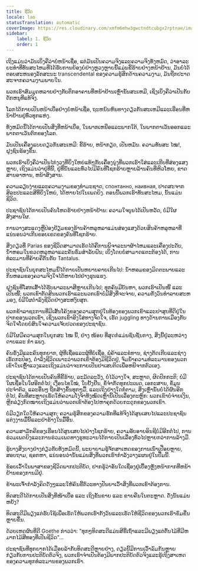 ```yaml
---
title: ຊີວິດ
locale: lao
statusTranslation: automatic
coverImage: https://res.cloudinary.com/xmfm6mhw3gwctndtcubgx2rptnae/image/upload/v1741354419/small_cover_la_gran_rebelion_28716e29d2.webp
sidebar:
    label: 1. ຊີວິດ
    order: 1
---
```

ເຖິງແມ່ນວ່າມັນເບິ່ງຄືວ່າບໍ່ຫນ້າເຊື່ອ, ແຕ່ມັນເປັນຄວາມຈິງແລະຄວາມຈິງທັງຫມົດ, ວ່າອາລະຍະທໍາທີ່ທັນສະໄຫມທີ່ໄດ້ຮັບການຍ້ອງຍໍຢ່າງຫຼວງຫຼາຍນີ້ແມ່ນຂີ້ຮ້າຍຢ່າງຫນ້າຢ້ານ, ມັນບໍ່ໄດ້ຕອບສະຫນອງລັກສະນະ transcendental ຂອງຄວາມຮູ້ສຶກດ້ານຄວາມງາມ, ມັນຖືກປະາດສະຈາກຄວາມງາມພາຍໃນ.

ພວກເຮົາສົມມຸດຫລາຍຢ່າງກັບຕຶກອາຄານທີ່ຫນ້າຢ້ານເຫຼົ່ານັ້ນສະເຫມີ, ເຊິ່ງເບິ່ງຄືວ່າເປັນກັບດັກຫນູທີ່ແທ້ຈິງ.

ໂລກໄດ້ກາຍເປັນຫນ້າເບື່ອຢ່າງບໍ່ຫນ້າເຊື່ອ, ຖະຫນົນຫົນທາງດຽວກັນສະເຫມີແລະເຮືອນທີ່ຫນ້າຢ້ານຢູ່ທົ່ວທຸກແຫ່ງ.

ທັງຫມົດນີ້ໄດ້ກາຍເປັນສິ່ງທີ່ຫນ້າເບື່ອ, ໃນພາກເຫນືອແລະພາກໃຕ້, ໃນພາກຕາເວັນອອກແລະພາກຕາເວັນຕົກຂອງໂລກ.

ມັນເປັນເຄື່ອງແບບດຽວກັນສະເຫມີ: ຂີ້ຮ້າຍ, ຫນ້າກຽດ, ເປັນຫມັນ. ຄວາມທັນສະ ໄໝ!, ຝູງຊົນຮ້ອງຂຶ້ນ.

ພວກເຮົາເບິ່ງຄືວ່າເປັນໄກ່ງວງທີ່ຍິ່ງໃຫຍ່ແທ້ໆກັບເຄື່ອງນຸ່ງທີ່ພວກເຮົາໃສ່ແລະເກີບທີ່ສ່ອງແສງຫຼາຍ, ເຖິງແມ່ນວ່າຢູ່ທີ່ນີ້, ຢູ່ທີ່ນັ້ນແລະທົ່ວໄປມີຄົນທີ່ໂຊກຮ້າຍຫຼາຍລ້ານຄົນທີ່ຫິວໂຫຍ, ຂາດສານອາຫານ, ຫນ້າສົງສານ.

ຄວາມລຽບງ່າຍແລະຄວາມງາມຂອງທໍາມະຊາດ,  спонтанно, наивная, ປາດສະຈາກສິລະປະແລະສີທີ່ຍິ່ງໃຫຍ່, ໄດ້ຫາຍໄປໃນເພດຍິງ. ຕອນນີ້ພວກເຮົາທັນສະໄຫມ, ນັ້ນແມ່ນຊີວິດ.

ປະຊາຊົນໄດ້ກາຍເປັນຄົນໂຫດຮ້າຍຢ່າງຫນ້າຢ້ານ: ຄວາມໃຈບຸນໄດ້ເປັນຫວັດ, ບໍ່ມີໃຜສົງສານໃຜ.

ການວາງສະແດງຫຼືປ່ອງຢ້ຽມຂອງຮ້ານຄ້າຫລູຫລາແມ່ນສ່ອງແສງດ້ວຍສິນຄ້າຫລູຫລາທີ່ແນ່ນອນວ່າເກີນຂອບເຂດຂອງຄົນທີ່ໂຊກຮ້າຍ.

ສິ່ງດຽວທີ່ Parias ຂອງຊີວິດສາມາດເຮັດໄດ້ຄືການພິຈາລະນາຜ້າໄຫມແລະເຄື່ອງປະດັບ, ນໍ້າຫອມໃນຂວດຫລູຫລາແລະຄັນຮົ່ມສໍາລັບຝົນ; ເບິ່ງໂດຍບໍ່ສາມາດແຕະຕ້ອງໄດ້, ການທໍລະມານທີ່ຄ້າຍຄືກັນກັບ Tantalus.

ປະຊາຊົນໃນຍຸກສະໄຫມນີ້ໄດ້ກາຍເປັນຫຍາບຄາຍເກີນໄປ: ນໍ້າຫອມຂອງມິດຕະພາບແລະກິ່ນຫອມຂອງຄວາມຈິງໃຈໄດ້ຫາຍໄປຢ່າງຮຸນແຮງ.

ຝູງຊົນທີ່ໂສກເສົ້າໄດ້ຮັບພາລະພາສີຫຼາຍເກີນໄປ; ທຸກຄົນມີບັນຫາ, ພວກເຮົາເປັນໜີ້ ແລະ ເປັນໜີ້; ພວກເຂົາຕັດສິນພວກເຮົາແລະພວກເຮົາບໍ່ມີສິ່ງທີ່ຈະຈ່າຍ, ຄວາມກັງວົນທໍາລາຍສະຫມອງ, ບໍ່ມີໃຜດໍາລົງຊີວິດຢ່າງສະຫງົບສຸກ.

ພວກຂ້າລາຊະການທີ່ມີເສັ້ນໂຄ້ງຂອງຄວາມສຸກຢູ່ໃນທ້ອງຂອງພວກເຂົາແລະຢາສູບທີ່ດີຢູ່ໃນປາກຂອງພວກເຂົາ, ເຊິ່ງພວກເຂົາອີງໃສ່ທາງຈິດໃຈ, ເຮັດ juggling ທາງດ້ານການເມືອງກັບຈິດໃຈໂດຍບໍ່ສົນໃຈຄວາມເຈັບປວດຂອງປະຊາຊົນ.

ບໍ່ມີໃຜມີຄວາມສຸກໃນຍຸກສະ ໄໝ ນີ້, ຢ່າງ ໜ້ອຍ ທີ່ສຸດກໍແມ່ນຊົນຊັ້ນກາງ, ສິ່ງນີ້ຢູ່ລະຫວ່າງດາບແລະ ກຳ ແພງ.

ຄົນຮັ່ງມີແລະຄົນທຸກຍາກ, ຜູ້ທີ່ເຊື່ອແລະຜູ້ທີ່ບໍ່ເຊື່ອ, ພໍ່ຄ້າແລະຂໍທານ, ຊ່າງຕັດເກີບແລະຊ່າງເຮັດກະປ໋ອງ, ດໍາລົງຊີວິດເພາະວ່າພວກເຂົາຕ້ອງມີຊີວິດຢູ່, ຈົມນໍ້າຄວາມທໍລະມານຂອງພວກເຂົາໃນເຫຼົ້າແວງແລະເຖິງແມ່ນວ່າຈະກາຍເປັນຢາເສບຕິດເພື່ອຫນີຈາກຕົວເອງ.

ປະຊາຊົນໄດ້ກາຍເປັນຄົນທີ່ຂີ້ຮ້າຍ, ລະມັດລະວັງ, ບໍ່ໄວ້ວາງໃຈ, ສະຫຼາດ, ຜິດປົກກະຕິ; ບໍ່ມີໃຜເຊື່ອໃນໃຜອີກຕໍ່ໄປ; ເງື່ອນໄຂໃໝ່, ໃບຢັ້ງຢືນ, ຂໍ້ຈຳກັດທຸກປະເພດ, ເອກະສານ, ຂໍ້ມູນປະຈຳຕົວ, ແລະອື່ນໆ ຖືກສ້າງຂຶ້ນທຸກໆມື້, ແລະເຖິງຢ່າງໃດກໍ່ຕາມ, ສິ່ງເຫຼົ່ານັ້ນບໍ່ໄດ້ຜົນອີກຕໍ່ໄປ, ຄົນທີ່ສະຫຼາດເຮັດໃຫ້ຄວາມໂງ່ຈ້າທັງໝົດເຫຼົ່ານີ້ເປັນເລື່ອງຕະຫຼົກ: ພວກເຂົາບໍ່ຈ່າຍເງິນ, ຫຼີກລ່ຽງກົດໝາຍເຖິງແມ່ນວ່າພວກເຂົາຕ້ອງໄປຫາຄຸກດ້ວຍກະດູກຂອງພວກເຂົາ.

ບໍ່ມີວຽກໃດໃຫ້ຄວາມສຸກ; ຄວາມຮູ້ສຶກຂອງຄວາມຮັກທີ່ແທ້ຈິງໄດ້ສູນເສຍໄປແລະປະຊາຊົນແຕ່ງງານມື້ນີ້ແລະຢ່າຮ້າງໃນມື້ອື່ນ.

ຄວາມສາມັກຄີຂອງເຮືອນໄດ້ສູນເສຍໄປຢ່າງໂຊກຮ້າຍ, ຄວາມອັບອາຍອິນຊີບໍ່ມີອີກຕໍ່ໄປ, ການຮ່ວມເພດຍິງແລະການຮ່ວມເພດທາງຮູທະວານໄດ້ກາຍເປັນເລື່ອງທົ່ວໄປຫຼາຍກວ່າການລ້າງມື.

ຮູ້ບາງສິ່ງບາງຢ່າງກ່ຽວກັບທັງຫມົດນີ້, ພະຍາຍາມຮູ້ຈັກສາເຫດຂອງການເນົ່າເປື່ອຍຫຼາຍ, ສອບຖາມ, ຊອກຫາ, ແນ່ນອນວ່ານັ້ນແມ່ນສິ່ງທີ່ພວກເຮົາກໍາລັງວາງແຜນຢູ່ໃນປຶ້ມນີ້.

ຂ້ອຍເວົ້າໃນພາສາຂອງຊີວິດພາກປະຕິບັດ, ຢາກຮູ້ວ່າອັນໃດເຊື່ອງຢູ່ເບື້ອງຫຼັງຫນ້າກາກທີ່ຫນ້າຢ້ານຂອງການມີຢູ່.

ຂ້າພະເຈົ້າກໍາລັງຄິດດັງໆແລະໃຫ້ຄົນຂີ້ຕົວະທາງປັນຍາເວົ້າສິ່ງທີ່ພວກເຂົາຕ້ອງການ.

ທິດສະດີໄດ້ກາຍເປັນສິ່ງທີ່ໜ້າເບື່ອ ແລະ ເຖິງຂັ້ນຂາຍ ແລະ ຂາຍຄືນໃນຕະຫຼາດ. ດັ່ງນັ້ນແມ່ນ​ຫຍັງ?

ທິດສະດີມີພຽງແຕ່ຮັບໃຊ້ເພື່ອເຮັດໃຫ້ພວກເຮົາກັງວົນແລະເຮັດໃຫ້ຊີວິດຂອງພວກເຮົາຂົມຂື່ນຫຼາຍຂຶ້ນ.

ດ້ວຍເຫດຜົນທີ່ດີ Goethe ກ່າວວ່າ: "ທຸກໆທິດສະດີແມ່ນສີຂີ້ເຖົ່າແລະມີພຽງແຕ່ຕົ້ນໄມ້ທີ່ມີຫມາກໄມ້ສີທອງທີ່ເປັນຊີວິດ"...

ປະຊາຊົນທີ່ທຸກຍາກໄດ້ເມື່ອຍລ້າກັບທິດສະດີຫຼາຍຢ່າງ, ດຽວນີ້ມີການເວົ້າລົມກັນຫຼາຍກ່ຽວກັບການປະຕິບັດຕົວຈິງ, ພວກເຮົາຈໍາເປັນຕ້ອງມີພາກປະຕິບັດຕົວຈິງແລະຮູ້ເຖິງສາເຫດຂອງຄວາມທຸກທໍລະມານຂອງພວກເຮົາ.

